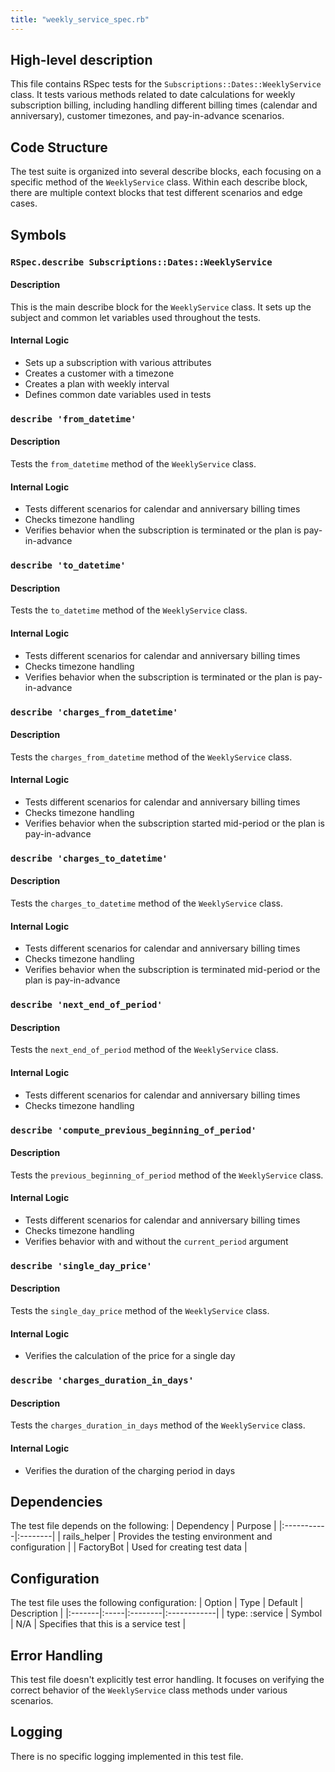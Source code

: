 ```yaml
---
title: "weekly_service_spec.rb"
---
```


## High-level description
This file contains RSpec tests for the `Subscriptions::Dates::WeeklyService` class. It tests various methods related to date calculations for weekly subscription billing, including handling different billing times (calendar and anniversary), customer timezones, and pay-in-advance scenarios.

## Code Structure
The test suite is organized into several describe blocks, each focusing on a specific method of the `WeeklyService` class. Within each describe block, there are multiple context blocks that test different scenarios and edge cases.

## Symbols

### `RSpec.describe Subscriptions::Dates::WeeklyService`
#### Description
This is the main describe block for the `WeeklyService` class. It sets up the subject and common let variables used throughout the tests.

#### Internal Logic
- Sets up a subscription with various attributes
- Creates a customer with a timezone
- Creates a plan with weekly interval
- Defines common date variables used in tests

### `describe 'from_datetime'`
#### Description
Tests the `from_datetime` method of the `WeeklyService` class.

#### Internal Logic
- Tests different scenarios for calendar and anniversary billing times
- Checks timezone handling
- Verifies behavior when the subscription is terminated or the plan is pay-in-advance

### `describe 'to_datetime'`
#### Description
Tests the `to_datetime` method of the `WeeklyService` class.

#### Internal Logic
- Tests different scenarios for calendar and anniversary billing times
- Checks timezone handling
- Verifies behavior when the subscription is terminated or the plan is pay-in-advance

### `describe 'charges_from_datetime'`
#### Description
Tests the `charges_from_datetime` method of the `WeeklyService` class.

#### Internal Logic
- Tests different scenarios for calendar and anniversary billing times
- Checks timezone handling
- Verifies behavior when the subscription started mid-period or the plan is pay-in-advance

### `describe 'charges_to_datetime'`
#### Description
Tests the `charges_to_datetime` method of the `WeeklyService` class.

#### Internal Logic
- Tests different scenarios for calendar and anniversary billing times
- Checks timezone handling
- Verifies behavior when the subscription is terminated mid-period or the plan is pay-in-advance

### `describe 'next_end_of_period'`
#### Description
Tests the `next_end_of_period` method of the `WeeklyService` class.

#### Internal Logic
- Tests different scenarios for calendar and anniversary billing times
- Checks timezone handling

### `describe 'compute_previous_beginning_of_period'`
#### Description
Tests the `previous_beginning_of_period` method of the `WeeklyService` class.

#### Internal Logic
- Tests different scenarios for calendar and anniversary billing times
- Checks timezone handling
- Verifies behavior with and without the `current_period` argument

### `describe 'single_day_price'`
#### Description
Tests the `single_day_price` method of the `WeeklyService` class.

#### Internal Logic
- Verifies the calculation of the price for a single day

### `describe 'charges_duration_in_days'`
#### Description
Tests the `charges_duration_in_days` method of the `WeeklyService` class.

#### Internal Logic
- Verifies the duration of the charging period in days

## Dependencies
The test file depends on the following:
| Dependency | Purpose |
|:-----------|:--------|
| rails_helper | Provides the testing environment and configuration |
| FactoryBot | Used for creating test data |

## Configuration
The test file uses the following configuration:
| Option | Type | Default | Description |
|:-------|:-----|:--------|:------------|
| type: :service | Symbol | N/A | Specifies that this is a service test |

## Error Handling
This test file doesn't explicitly test error handling. It focuses on verifying the correct behavior of the `WeeklyService` class methods under various scenarios.

## Logging
There is no specific logging implemented in this test file.